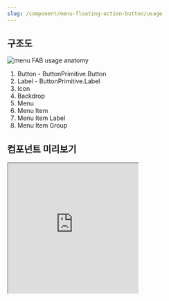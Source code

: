 ```yaml
---
slug: /component/menu-floating-action-button/usage
---
```


## 구조도

<Anatomy>![menu FAB usage anatomy](./images/anatomy.png)</Anatomy>

1. Button - ButtonPrimitive.Button
2. Label - ButtonPrimitive.Label
3. Icon
4. Backdrop
5. Menu
6. Menu Item
7. Menu Item Label
8. Menu Item Group

## 컴포넌트 미리보기

<Iframe
  src="https://sprout-storybook.vercel.app/iframe.html?args=&id=components-fabs-menufab--basic&viewMode=story"
  height="300px"
/>

## 옵션

<HalfCard>
  <HalfCardImageCell>
    ![menu fab options extended](./images/menufab-options-extended.png)
  </HalfCardImageCell>
  <HalfCardDescriptionCell>
    <HalfCardDescriptionTitle>Extended</HalfCardDescriptionTitle>
    <HalfCardDescription>
      Menu FAB는 Extended 옵션을 통해 Label을 보조적으로 표현할 수 있습니다.
      주로 스크롤 인터랙션에 맞추어 제공합니다.
    </HalfCardDescription>
  </HalfCardDescriptionCell>
</HalfCard>

<HalfCard>
  <HalfCardImageCell>
    ![menu fab options label](./images/menufab-options-label.png)
  </HalfCardImageCell>
  <HalfCardDescriptionCell>
    <HalfCardDescriptionTitle>Label</HalfCardDescriptionTitle>
    <HalfCardDescription>
      Label 옵션은 Icon을 보조하며, 유저가 Menu FAB를 클릭했을 시 발생할 액션에
      대해 명확한 정보를 전달합니다.
    </HalfCardDescription>
  </HalfCardDescriptionCell>
</HalfCard>

### 옵션 테이블

| 속성       | 값          | 기본값 |
| ---------- | ----------- | ------ |
| isExtended | false, true | false  |
| label      | text        |        |

## 상호작용

<FullCard>
  <FullCardImageCell>
    ![menufab-usage-click-touch](./images/menufab-usage-click-touch.png)
  </FullCardImageCell>
  <FullCardDescription>
    마우스 클릭 또는 터치로 Menu FAB와 상호작용할 수 있습니다.
  </FullCardDescription>
</FullCard>

### 키보드

<HalfCard>
  <HalfCardImageCell>
    ![menufab-usage-focus1](./images/menufab-usage-focus1.png)
  </HalfCardImageCell>
  <HalfCardDescriptionCell>
    <HalfCardDescriptionTitle>Menu Open</HalfCardDescriptionTitle>
    <HalfCardDescription>
      Trigger에 Focus된 상태에서 <Keyboard>Space</Keyboard> 또는
      <Keyboard>Enter</Keyboard>키를 통해 Menu를 열 수 있습니다. 이때 Focus가 Primary
      Menu Item으로 이동합니다.
    </HalfCardDescription>
  </HalfCardDescriptionCell>
</HalfCard>

<HalfCard>
  <HalfCardImageCell>
    ![menufab-usage-focus2](./images/menufab-usage-focus2.png)
  </HalfCardImageCell>
  <HalfCardDescriptionCell>
    <HalfCardDescriptionTitle>Focus</HalfCardDescriptionTitle>
    <HalfCardDescription>
      <Keyboard>↑</Keyboard> 또는 <Keyboard>↓</Keyboard>키를 통해 Menu Item간
      Focus 이동이 가능합니다.
    </HalfCardDescription>
  </HalfCardDescriptionCell>
</HalfCard>

<HalfCard>
  <HalfCardImageCell>
    ![menufab-usage-action](./images/menufab-usage-action.png)
  </HalfCardImageCell>
  <HalfCardDescriptionCell>
    <HalfCardDescriptionTitle>Action</HalfCardDescriptionTitle>
    <HalfCardDescription>
      Menu Item에 Focus된 상태에서 <Keyboard>Space</Keyboard> 또는
      <Keyboard>Enter</Keyboard>키를 통해 Menu Item의 액션을 실행시킬 수 있습니다.
    </HalfCardDescription>
  </HalfCardDescriptionCell>
</HalfCard>

<HalfCard>
  <HalfCardImageCell>
    ![menufab-usage-dismiss](./images/menufab-usage-dismiss.png)
  </HalfCardImageCell>
  <HalfCardDescriptionCell>
    <HalfCardDescriptionTitle>Dismiss</HalfCardDescriptionTitle>
    <HalfCardDescription>
      <Keyboard>Esc</Keyboard>키, 혹은 Trigger에 Focus된 상태에서
      <Keyboard>Space</Keyboard> 또는
      <Keyboard>Enter</Keyboard>키를 통해 Menu를 닫을 수 있습니다.
    </HalfCardDescription>
  </HalfCardDescriptionCell>
</HalfCard>

## 가이드라인

Working In Progress
